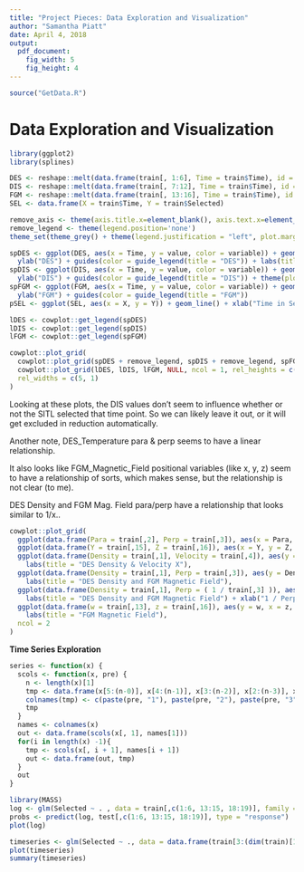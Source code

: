 ```yaml
---
title: "Project Pieces: Data Exploration and Visualization"
author: "Samantha Piatt"
date: April 4, 2018
output:
  pdf_document:
    fig_width: 5
    fig_height: 4
---
```

```r
source("GetData.R")
```

# Data Exploration and Visualization
```r
library(ggplot2)
library(splines)

DES <- reshape::melt(data.frame(train[, 1:6], Time = train$Time), id = 'Time')
DIS <- reshape::melt(data.frame(train[, 7:12], Time = train$Time), id = 'Time')
FGM <- reshape::melt(data.frame(train[, 13:16], Time = train$Time), id = 'Time')
SEL <- data.frame(X = train$Time, Y = train$Selected)

remove_axis <- theme(axis.title.x=element_blank(), axis.text.x=element_blank(), axis.line.x = element_blank())
remove_legend <- theme(legend.position='none')
theme_set(theme_grey() + theme(legend.justification = "left", plot.margin = margin(0, 0, 0, 0)))

spDES <- ggplot(DES, aes(x = Time, y = value, color = variable)) + geom_smooth(method = "lm", formula = y ~ ns(x, df = 36), se = FALSE) + remove_axis +
  ylab("DES") + guides(color = guide_legend(title = "DES")) + labs(title = "Features Grouped by Instrument and Time")
spDIS <- ggplot(DIS, aes(x = Time, y = value, color = variable)) + geom_smooth(method = "lm", formula = y ~ ns(x, df = 36), se = FALSE) + remove_axis +
  ylab("DIS") + guides(color = guide_legend(title = "DIS")) + theme(plot.title = element_blank())
spFGM <- ggplot(FGM, aes(x = Time, y = value, color = variable)) + geom_smooth(method = "lm", formula = y ~ ns(x, df = 36), se = FALSE) + remove_axis +
  ylab("FGM") + guides(color = guide_legend(title = "FGM"))
pSEL <- ggplot(SEL, aes(x = X, y = Y)) + geom_line() + xlab("Time in Seconds")+ scale_y_discrete(name = "Selected", limits = c(0, 1))

lDES <- cowplot::get_legend(spDES)
lDIS <- cowplot::get_legend(spDIS)
lFGM <- cowplot::get_legend(spFGM)

cowplot::plot_grid(
  cowplot::plot_grid(spDES + remove_legend, spDIS + remove_legend, spFGM + remove_legend, pSEL, align = "hv", ncol = 1, rel_heights = c(1, 1, 1, 0.4)),
  cowplot::plot_grid(lDES, lDIS, lFGM, NULL, ncol = 1, rel_heights = c(1, 1, 1, 0.4)),
  rel_widths = c(5, 1)
)
```

Looking at these plots, the DIS values don't seem to influence whether or not the SITL selected that time point. So we can likely leave it out, or it will get excluded in reduction automatically.

Another note, DES_Temperature para & perp seems to have a linear relationship.

It also looks like FGM_Magnetic_Field positional variables (like x, y, z) seem to have a relationship of sorts, which makes sense, but the relationship is not clear (to me).

DES Density and FGM Mag. Field para/perp have a relationship that looks similar to 1/x..
```r
cowplot::plot_grid(
  ggplot(data.frame(Para = train[,2], Perp = train[,3]), aes(x = Para, y = Perp)) + geom_point(colour = "#591d91", shape = 1) + theme_grey() + labs(title = "DES Temperature"),
  ggplot(data.frame(Y = train[,15], Z = train[,16]), aes(x = Y, y = Z, color = "#8f8699")) + geom_point(colour = "#591d91", shape = 1) + theme_grey() + labs(title = "FGM Magnetic Field"),
  ggplot(data.frame(Density = train[,1], Velocity = train[,4]), aes(y = Density, x = Velocity)) + geom_point(colour = "#591d91", shape = 1) + theme_grey() +
    labs(title = "DES Density & Velocity X"),
  ggplot(data.frame(Density = train[,1], Perp = train[,3]), aes(y = Density, x = Perp, color = "#8f8699")) + geom_point(colour = "#591d91", shape = 1) + theme_grey() +
    labs(title = "DES Density and FGM Magnetic Field"),
  ggplot(data.frame(Density = train[,1], Perp = ( 1 / train[,3] )), aes(y = Density, x = Perp, color = "#8f8699")) + geom_point(colour = "#591d91", shape = 1) + theme_grey() +
    labs(title = "DES Density and FGM Magnetic Field") + xlab("1 / Perp"),
  ggplot(data.frame(w = train[,13], z = train[,16]), aes(y = w, x = z, color = "#8f8699")) + geom_point(colour = "#591d91", shape = 1) + theme_grey() +
    labs(title = "FGM Magnetic Field"),
  ncol = 2
)
```

**Time Series Exploration**
```r
series <- function(x) {
  scols <- function(x, pre) {
    n <- length(x)[1]
    tmp <- data.frame(x[5:(n-0)], x[4:(n-1)], x[3:(n-2)], x[2:(n-3)], x[1:(n-4)])
    colnames(tmp) <- c(paste(pre, "1"), paste(pre, "2"), paste(pre, "3"), paste(pre, "4"), paste(pre, "5"))
    tmp
  }
  names <- colnames(x)
  out <- data.frame(scols(x[, 1], names[1]))
  for(i in length(x) -1){
    tmp <- scols(x[, i + 1], names[i + 1])
    out <- data.frame(out, tmp)
  }
  out
}
```

```r
library(MASS)
log <- glm(Selected ~ . , data = train[,c(1:6, 13:15, 18:19)], family = binomial)
probs <- predict(log, test[,c(1:6, 13:15, 18:19)], type = "response")
plot(log)

timeseries <- glm(Selected ~ ., data = data.frame(train[3:(dim(train)[1] - 2), 18:19], series(train[,c(1:6, 13:15)])), family = binomial)
plot(timeseries)
summary(timeseries)
```
